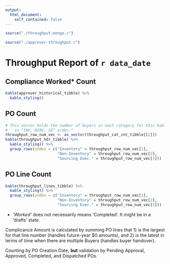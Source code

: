 ```yaml
---
output:
  html_document:
    self_contained: false
---
```


```r
source("./throughput-mongo.r")
```

```r
source("./approver-throughput.r")
```

# Throughput Report of `r data_date`

## Compliance Worked* Count

```r
kable(approver_historical_tibble) %>% 
  kable_styling()
```

## PO Count

```r
# This vector holds the number of buyers in each category for this kable,
#   in "INV, NINV, SE" order."
throughput_row_num_vec <- as_vector(throughput_cat_cnt_tibble[[2]])
kable(throughput_hdr_tibble) %>% 
  kable_styling() %>% 
  group_rows(index = c("Inventory" = throughput_row_num_vec[1],
                       "Non-Inventory" = throughput_row_num_vec[2],
                       "Sourcing Exec." = throughput_row_num_vec[3]))
```

## PO Line Count

```r
kable(throughput_lines_tibble) %>% 
  kable_styling() %>% 
  group_rows(index = c("Inventory" = throughput_row_num_vec[1],
                       "Non-Inventory" = throughput_row_num_vec[2],
                       "Sourcing Exec." = throughput_row_num_vec[3]))
```

* *'Worked'* does not necessarily means 'Completed'. It might be in a 'drafts' state. 

Complicance Amount is calculated by summing PO lines that 1) is the largest for that line number (handles future-year $0 amounts), and 2) is the latest in terms of time when there are multiple Buyers (handles buyer handover).

Counting by PO Creation Date, **but** validation by Pending Approval, Approved, Completed, and Dispatched POs.